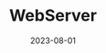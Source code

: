 ---
title: WebServer
description: 42 project, recoding our own web server in C++. A program capable of running an HTTP server, handling requests, and parsing configuration files.
date: "2023-08-01"
url: https://github.com/JuanBraco/Webserver
published: true
  
---